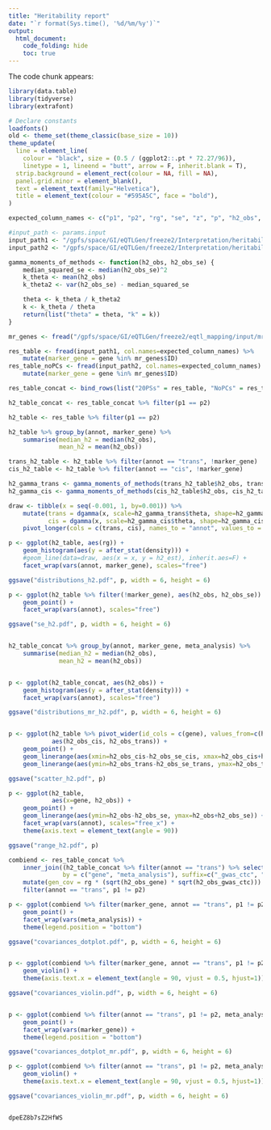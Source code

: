 ```yaml
---
title: "Heritability report"
date: "`r format(Sys.time(), '%d/%m/%y')`"
output:
  html_document:
    code_folding: hide
    toc: true
---
```




The code chunk appears:
```r
library(data.table)
library(tidyverse)
library(extrafont)

# Declare constants
loadfonts()
old <- theme_set(theme_classic(base_size = 10))
theme_update(
  line = element_line(
    colour = "black", size = (0.5 / (ggplot2::.pt * 72.27/96)),
    linetype = 1, lineend = "butt", arrow = F, inherit.blank = T),
  strip.background = element_rect(colour = NA, fill = NA),
  panel.grid.minor = element_blank(),
  text = element_text(family="Helvetica"),
  title = element_text(colour = "#595A5C", face = "bold"),
)

expected_column_names <- c("p1", "p2", "rg", "se", "z", "p", "h2_obs", "h2_obs_se", "h2_int", "h2_int_se", "gcov_int", "gcov_int_se", "gene", "annot")

#input_path <- params.input
input_path1 <- "/gpfs/space/GI/eQTLGen/freeze2/Interpretation/heritability/output_empirical_4GenPC20ExpPC_2023-10-05/ldsc_table.txt"
input_path2 <- "/gpfs/space/GI/eQTLGen/freeze2/Interpretation/heritability/output_empirical_4GenPCNoExpPC_2023-07-13/ldsc_table.txt"

```

```r
gamma_moments_of_methods <- function(h2_obs, h2_obs_se) {
    median_squared_se <- median(h2_obs_se)^2
    k_theta <- mean(h2_obs)
    k_theta2 <- var(h2_obs_se) - median_squared_se

    theta <- k_theta / k_theta2
    k <- k_theta / theta
    return(list("theta" = theta, "k" = k))
}

```


```r

mr_genes <- fread("/gpfs/space/GI/eQTLGen/freeze2/eqtl_mapping/input/mr_GenesToInclude_2023-07-14.txt")

res_table <- fread(input_path1, col.names=expected_column_names) %>%
    mutate(marker_gene = gene %in% mr_genes$ID)
res_table_noPCs <- fread(input_path2, col.names=expected_column_names) %>%
    mutate(marker_gene = gene %in% mr_genes$ID)

res_table_concat <- bind_rows(list("20PSs" = res_table, "NoPCs" = res_table_noPCs), .id = "meta_analysis")

h2_table_concat <- res_table_concat %>% filter(p1 == p2)

h2_table <- res_table %>% filter(p1 == p2)

h2_table %>% group_by(annot, marker_gene) %>%
    summarise(median_h2 = median(h2_obs),
              mean_h2 = mean(h2_obs))

trans_h2_table <- h2_table %>% filter(annot == "trans", !marker_gene)
cis_h2_table <- h2_table %>% filter(annot == "cis", !marker_gene)

h2_gamma_trans <- gamma_moments_of_methods(trans_h2_table$h2_obs, trans_h2_table$h2_obs_se)
h2_gamma_cis <- gamma_moments_of_methods(cis_h2_table$h2_obs, cis_h2_table$h2_obs_se)

draw <- tibble(x = seq(-0.001, 1, by=0.001)) %>%
    mutate(trans = dgamma(x, scale=h2_gamma_trans$theta, shape=h2_gamma_trans$k),
           cis = dgamma(x, scale=h2_gamma_cis$theta, shape=h2_gamma_cis$k)) %>%
    pivot_longer(cols = c(trans, cis), names_to = "annot", values_to = "h2_est")

p <- ggplot(h2_table, aes(rg)) +
    geom_histogram(aes(y = after_stat(density))) +
    #geom_line(data=draw, aes(x = x, y = h2_est), inherit.aes=F) +
    facet_wrap(vars(annot, marker_gene), scales="free")

ggsave("distributions_h2.pdf", p, width = 6, height = 6)

p <- ggplot(h2_table %>% filter(!marker_gene), aes(h2_obs, h2_obs_se)) +
    geom_point() +
    facet_wrap(vars(annot), scales="free")

ggsave("se_h2.pdf", p, width = 6, height = 6)


h2_table_concat %>% group_by(annot, marker_gene, meta_analysis) %>%
    summarise(median_h2 = median(h2_obs),
              mean_h2 = mean(h2_obs))


p <- ggplot(h2_table_concat, aes(h2_obs)) +
    geom_histogram(aes(y = after_stat(density))) +
    facet_wrap(vars(annot), scales="free")

ggsave("distributions_mr_h2.pdf", p, width = 6, height = 6)


p <- ggplot(h2_table %>% pivot_wider(id_cols = c(gene), values_from=c(h2_obs, h2_obs_se), names_from=annot),
            aes(h2_obs_cis, h2_obs_trans)) +
    geom_point() +
    geom_linerange(aes(xmin=h2_obs_cis-h2_obs_se_cis, xmax=h2_obs_cis+h2_obs_se_cis)) +
    geom_linerange(aes(ymin=h2_obs_trans-h2_obs_se_trans, ymax=h2_obs_trans+h2_obs_se_trans))

ggsave("scatter_h2.pdf", p)

p <- ggplot(h2_table,
            aes(x=gene, h2_obs)) +
    geom_point() +
    geom_linerange(aes(ymin=h2_obs-h2_obs_se, ymax=h2_obs+h2_obs_se)) +
    facet_wrap(vars(annot), scales="free_x") +
    theme(axis.text = element_text(angle = 90))

ggsave("range_h2.pdf", p)

combiend <- res_table_concat %>%
    inner_join((h2_table_concat %>% filter(annot == "trans") %>% select(gene, meta_analysis, h2_obs) %>% distinct()),
               by = c("gene", "meta_analysis"), suffix=c("_gwas_ctc", "_gene")) %>%
    mutate(gen_cov = rg * (sqrt(h2_obs_gene) * sqrt(h2_obs_gwas_ctc))) %>%
    filter(annot == "trans", p1 != p2)

p <- ggplot(combiend %>% filter(marker_gene, annot == "trans", p1 != p2), aes(h2_obs_gene, gen_cov, colour = p2)) +
    geom_point() +
    facet_wrap(vars(meta_analysis)) +
    theme(legend.position = "bottom")

ggsave("covariances_dotplot.pdf", p, width = 6, height = 6)


p <- ggplot(combiend %>% filter(marker_gene, annot == "trans", p1 != p2), aes(p2, gen_cov, colour = meta_analysis)) +
    geom_violin() +
    theme(axis.text.x = element_text(angle = 90, vjust = 0.5, hjust=1))

ggsave("covariances_violin.pdf", p, width = 6, height = 6)


p <- ggplot(combiend %>% filter(annot == "trans", p1 != p2, meta_analysis == "20PSs"), aes(h2_obs_gene, gen_cov, colour = p2)) +
    geom_point() +
    facet_wrap(vars(marker_gene)) +
    theme(legend.position = "bottom")

ggsave("covariances_dotplot_mr.pdf", p, width = 6, height = 6)

p <- ggplot(combiend %>% filter(annot == "trans", p1 != p2, meta_analysis == "20PSs"), aes(p2, gen_cov, colour = marker_gene)) +
    geom_violin() +
    theme(axis.text.x = element_text(angle = 90, vjust = 0.5, hjust=1))

ggsave("covariances_violin_mr.pdf", p, width = 6, height = 6)


dpeEZ8b7sZ2HfWS
```